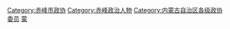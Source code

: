 [[Category:赤峰市政协|Category:赤峰市政协]]
[[Category:赤峰政治人物|Category:赤峰政治人物]]
[[Category:内蒙古自治区各级政协委员|Category:内蒙古自治区各级政协委员]]
[[Category:设区的市政协委员|蒙]]